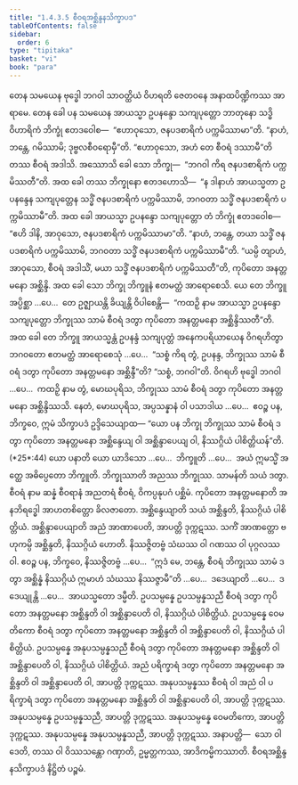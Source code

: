 ```yaml
---
title: "1.4.3.5 စီဝရအစ္ဆိန္ဒနသိက္ခာပဒ"
tableOfContents: false
sidebar:
  order: 6
type: "tipitaka"
basket: "vi"
book: "para"
---
```



<DynamicBreadcrumb />

<Division number="631" book="para">

<Paragraph number="2336" book="para">
တေန သမယေန ဗုဒ္ဓေါ ဘဂဝါ သာဝတ္ထိယံ ဝိဟရတိ ဇေတဝနေ အနာထပိဏ္ဍိကဿ အာရာမေ. တေန ခေါ ပန သမယေန အာယသ္မာ ဥပနန္ဒော သကျပုတ္တော ဘာတုနော သဒ္ဓိဝိဟာရိကံ ဘိက္ခုံ ဧတဒဝေါစ—  “ဧဟာဝုသော, ဇနပဒစာရိကံ ပက္ကမိဿာမာ”တိ. “နာဟံ, ဘန္တေ, ဂမိဿာမိ; ဒုဗ္ဗလစီဝရောမှီ”တိ. “ဧဟာဝုသော, အဟံ တေ စီဝရံ ဒဿာမီ”တိ တဿ စီဝရံ အဒါသိ. အဿောသိ ခေါ သော ဘိက္ခု—  “ဘဂဝါ ကိရ ဇနပဒစာရိကံ ပက္ကမိဿတီ”တိ. အထ ခေါ တဿ ဘိက္ခုနော ဧတဒဟောသိ—  “န ဒါနာဟံ အာယသ္မတာ ဥပနန္ဒေန သကျပုတ္တေန သဒ္ဓိံ ဇနပဒစာရိကံ ပက္ကမိဿာမိ, ဘဂဝတာ သဒ္ဓိံ ဇနပဒစာရိကံ ပက္ကမိဿာမီ”တိ. အထ ခေါ အာယသ္မာ ဥပနန္ဒော သကျပုတ္တော တံ ဘိက္ခုံ ဧတဒဝေါစ—  “ဧဟိ ဒါနိ, အာဝုသော, ဇနပဒစာရိကံ ပက္ကမိဿာမာ”တိ. “နာဟံ, ဘန္တေ, တယာ သဒ္ဓိံ ဇနပဒစာရိကံ ပက္ကမိဿာမိ, ဘဂဝတာ သဒ္ဓိံ ဇနပဒစာရိကံ ပက္ကမိဿာမီ”တိ. “ယမ္ပိ တျာဟံ, အာဝုသော, စီဝရံ အဒါသိံ, မယာ သဒ္ဓိံ ဇနပဒစာရိကံ ပက္ကမိဿတီ”တိ, ကုပိတော အနတ္တမနော အစ္ဆိန္ဒိ. အထ ခေါ သော ဘိက္ခု ဘိက္ခူနံ ဧတမတ္ထံ အာရောစေသိ. ယေ တေ ဘိက္ခူ အပ္ပိစ္ဆာ …ပေ…  တေ ဥဇ္ဈာယန္တိ ခိယျန္တိ ဝိပါစေန္တိ—  “ကထဉှိ နာမ အာယသ္မာ ဥပနန္ဒော သကျပုတ္တော ဘိက္ခုဿ သာမံ စီဝရံ ဒတွာ ကုပိတော အနတ္တမနော အစ္ဆိန္ဒိဿတီ”တိ.
</Paragraph>

<Paragraph number="2337" book="para">
အထ ခေါ တေ ဘိက္ခူ အာယသ္မန္တံ ဥပနန္ဒံ သကျပုတ္တံ အနေကပရိယာယေန ဝိဂရဟိတွာ ဘဂဝတော ဧတမတ္ထံ အာရောစေသုံ …ပေ…  “သစ္စံ ကိရ တွံ, ဥပနန္ဒ, ဘိက္ခုဿ သာမံ စီဝရံ ဒတွာ ကုပိတော အနတ္တမနော အစ္ဆိန္ဒီ”တိ? “သစ္စံ, ဘဂဝါ”တိ. ဝိဂရဟိ ဗုဒ္ဓေါ ဘဂဝါ …ပေ…  ကထဉှိ နာမ တွံ, မောဃပုရိသ, ဘိက္ခုဿ သာမံ စီဝရံ ဒတွာ ကုပိတော အနတ္တမနော အစ္ဆိန္ဒိဿသိ. နေတံ, မောဃပုရိသ, အပ္ပသန္နာနံ ဝါ ပသာဒါယ …ပေ…  ဧဝဉ္စ ပန, ဘိက္ခဝေ, ဣမံ သိက္ခာပဒံ ဥဒ္ဒိသေယျာထ—
</Paragraph>

</Division>
<Division number="632" book="para">

<Paragraph number="2338" book="para">
<Emphasis>“ယော ပန ဘိက္ခု ဘိက္ခုဿ သာမံ စီဝရံ ဒတွာ ကုပိတော အနတ္တမနော အစ္ဆိန္ဒေယျ ဝါ အစ္ဆိန္ဒာပေယျ ဝါ, နိဿဂ္ဂိယံ ပါစိတ္တိယန်”</Emphasis>တိ. (*25*:<Emphasis>44</Emphasis>)
</Paragraph>

</Division>
<Division number="633" book="para">

<Paragraph number="2339" book="para">
<Emphasis>ယော ပနာ</Emphasis>တိ ယော ယာဒိသော …ပေ…  <Emphasis>ဘိက္ခူ</Emphasis>တိ …ပေ…  အယံ ဣမသ္မိံ အတ္ထေ အဓိပ္ပေတော ဘိက္ခူတိ.
</Paragraph>

<Paragraph number="2340" book="para">
<Emphasis>ဘိက္ခုဿာ</Emphasis>တိ အညဿ ဘိက္ခုဿ.
</Paragraph>

<Paragraph number="2341" book="para">
<Emphasis>သာမန်</Emphasis>တိ သယံ ဒတွာ.
</Paragraph>

<Paragraph number="2342" book="para">
<Emphasis>စီဝရံ</Emphasis> နာမ ဆန္နံ စီဝရာနံ အညတရံ စီဝရံ, ဝိကပ္ပနုပဂံ ပစ္ဆိမံ.
</Paragraph>

<Paragraph number="2343" book="para">
<Emphasis>ကုပိတော အနတ္တမနော</Emphasis>တိ အနဘိရဒ္ဓေါ အာဟတစိတ္တော ခိလဇာတော.
</Paragraph>

<Paragraph number="2344" book="para">
<Emphasis>အစ္ဆိန္ဒေယျာ</Emphasis>တိ သယံ အစ္ဆိန္ဒတိ, နိဿဂ္ဂိယံ ပါစိတ္တိယံ.
</Paragraph>

<Paragraph number="2345" book="para">
<Emphasis>အစ္ဆိန္ဒာပေယျာ</Emphasis>တိ အညံ အာဏာပေတိ, အာပတ္တိ ဒုက္ကဋဿ. သကိံ အာဏတ္တော ဗဟုကမ္ပိ အစ္ဆိန္ဒတိ, နိဿဂ္ဂိယံ ဟောတိ. နိဿဇ္ဇိတဗ္ဗံ သံဃဿ ဝါ ဂဏဿ ဝါ ပုဂ္ဂလဿ ဝါ. ဧဝဉ္စ ပန, ဘိက္ခဝေ, နိဿဇ္ဇိတဗ္ဗံ …ပေ…  “ဣဒံ မေ, ဘန္တေ, စီဝရံ ဘိက္ခုဿ သာမံ ဒတွာ အစ္ဆိန္နံ နိဿဂ္ဂိယံ ဣမာဟံ သံဃဿ နိဿဇ္ဇာမီ”တိ …ပေ…  ဒဒေယျာတိ …ပေ…  ဒဒေယျုန္တိ …ပေ…  အာယသ္မတော ဒမ္မီတိ.
</Paragraph>

</Division>
<Division number="634" book="para">

<Paragraph number="2346" book="para">
ဥပသမ္ပန္နေ ဥပသမ္ပန္နသညီ စီဝရံ ဒတွာ ကုပိတော အနတ္တမနော အစ္ဆိန္ဒတိ ဝါ အစ္ဆိန္ဒာပေတိ ဝါ, နိဿဂ္ဂိယံ ပါစိတ္တိယံ. ဥပသမ္ပန္နေ ဝေမတိကော စီဝရံ ဒတွာ ကုပိတော အနတ္တမနော အစ္ဆိန္ဒတိ ဝါ အစ္ဆိန္ဒာပေတိ ဝါ, နိဿဂ္ဂိယံ ပါစိတ္တိယံ. ဥပသမ္ပန္နေ အနုပသမ္ပန္နသညီ စီဝရံ ဒတွာ ကုပိတော အနတ္တမနော အစ္ဆိန္ဒတိ ဝါ အစ္ဆိန္ဒာပေတိ ဝါ, နိဿဂ္ဂိယံ ပါစိတ္တိယံ.
</Paragraph>

<Paragraph number="2347" book="para">
အညံ ပရိက္ခာရံ ဒတွာ ကုပိတော အနတ္တမနော အစ္ဆိန္ဒတိ ဝါ အစ္ဆိန္ဒာပေတိ ဝါ, အာပတ္တိ ဒုက္ကဋဿ. အနုပသမ္ပန္နဿ စီဝရံ ဝါ အညံ ဝါ ပရိက္ခာရံ ဒတွာ ကုပိတော အနတ္တမနော အစ္ဆိန္ဒတိ ဝါ အစ္ဆိန္ဒာပေတိ ဝါ, အာပတ္တိ ဒုက္ကဋဿ. အနုပသမ္ပန္နေ ဥပသမ္ပန္နသညီ, အာပတ္တိ ဒုက္ကဋဿ. အနုပသမ္ပန္နေ ဝေမတိကော, အာပတ္တိ ဒုက္ကဋဿ. အနုပသမ္ပန္နေ အနုပသမ္ပန္နသညီ, အာပတ္တိ ဒုက္ကဋဿ.
</Paragraph>

</Division>
<Division number="635" book="para">

<Paragraph number="2348" book="para">
အနာပတ္တိ—  သော ဝါ ဒေတိ, တဿ ဝါ ဝိဿသန္တော ဂဏှာတိ, ဥမ္မတ္တကဿ, အာဒိကမ္မိကဿာတိ.

</Paragraph>
</Division>

<Paragraph number="2349" type="center" book="para">
စီဝရအစ္ဆိန္ဒနသိက္ခာပဒံ နိဋ္ဌိတံ ပဉ္စမံ.
</Paragraph>